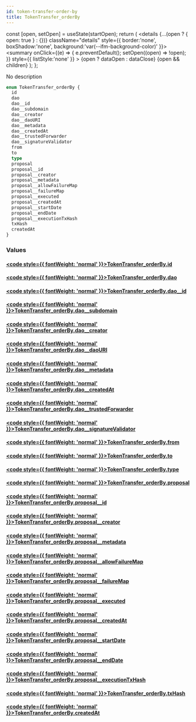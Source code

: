 ```yaml
---
id: token-transfer-order-by
title: TokenTransfer_orderBy
---
```









  const [open, setOpen] = useState(startOpen);
  return (
    <details {...(open ? { open: true } : {})} className="details" style={{ border:'none', boxShadow:'none', background:'var(--ifm-background-color)' }}>
      <summary
        onClick={(e) => {
          e.preventDefault();
          setOpen((open) => !open);
        }}
        style={{ listStyle:'none' }}
      >
      {open ? dataOpen : dataClose}
      </summary>
      {open && children}
    </details>
  );
};








No description


```graphql
enum TokenTransfer_orderBy {
  id
  dao
  dao__id
  dao__subdomain
  dao__creator
  dao__daoURI
  dao__metadata
  dao__createdAt
  dao__trustedForwarder
  dao__signatureValidator
  from
  to
  type
  proposal
  proposal__id
  proposal__creator
  proposal__metadata
  proposal__allowFailureMap
  proposal__failureMap
  proposal__executed
  proposal__createdAt
  proposal__startDate
  proposal__endDate
  proposal__executionTxHash
  txHash
  createdAt
}
```




### Values

#### [<code style={{ fontWeight: 'normal' }}>TokenTransfer_orderBy.<b>id</b></code>](#)  
> 
> 
> 
> 

#### [<code style={{ fontWeight: 'normal' }}>TokenTransfer_orderBy.<b>dao</b></code>](#)  
> 
> 
> 
> 

#### [<code style={{ fontWeight: 'normal' }}>TokenTransfer_orderBy.<b>dao__id</b></code>](#)  
> 
> 
> 
> 

#### [<code style={{ fontWeight: 'normal' }}>TokenTransfer_orderBy.<b>dao__subdomain</b></code>](#)  
> 
> 
> 
> 

#### [<code style={{ fontWeight: 'normal' }}>TokenTransfer_orderBy.<b>dao__creator</b></code>](#)  
> 
> 
> 
> 

#### [<code style={{ fontWeight: 'normal' }}>TokenTransfer_orderBy.<b>dao__daoURI</b></code>](#)  
> 
> 
> 
> 

#### [<code style={{ fontWeight: 'normal' }}>TokenTransfer_orderBy.<b>dao__metadata</b></code>](#)  
> 
> 
> 
> 

#### [<code style={{ fontWeight: 'normal' }}>TokenTransfer_orderBy.<b>dao__createdAt</b></code>](#)  
> 
> 
> 
> 

#### [<code style={{ fontWeight: 'normal' }}>TokenTransfer_orderBy.<b>dao__trustedForwarder</b></code>](#)  
> 
> 
> 
> 

#### [<code style={{ fontWeight: 'normal' }}>TokenTransfer_orderBy.<b>dao__signatureValidator</b></code>](#)  
> 
> 
> 
> 

#### [<code style={{ fontWeight: 'normal' }}>TokenTransfer_orderBy.<b>from</b></code>](#)  
> 
> 
> 
> 

#### [<code style={{ fontWeight: 'normal' }}>TokenTransfer_orderBy.<b>to</b></code>](#)  
> 
> 
> 
> 

#### [<code style={{ fontWeight: 'normal' }}>TokenTransfer_orderBy.<b>type</b></code>](#)  
> 
> 
> 
> 

#### [<code style={{ fontWeight: 'normal' }}>TokenTransfer_orderBy.<b>proposal</b></code>](#)  
> 
> 
> 
> 

#### [<code style={{ fontWeight: 'normal' }}>TokenTransfer_orderBy.<b>proposal__id</b></code>](#)  
> 
> 
> 
> 

#### [<code style={{ fontWeight: 'normal' }}>TokenTransfer_orderBy.<b>proposal__creator</b></code>](#)  
> 
> 
> 
> 

#### [<code style={{ fontWeight: 'normal' }}>TokenTransfer_orderBy.<b>proposal__metadata</b></code>](#)  
> 
> 
> 
> 

#### [<code style={{ fontWeight: 'normal' }}>TokenTransfer_orderBy.<b>proposal__allowFailureMap</b></code>](#)  
> 
> 
> 
> 

#### [<code style={{ fontWeight: 'normal' }}>TokenTransfer_orderBy.<b>proposal__failureMap</b></code>](#)  
> 
> 
> 
> 

#### [<code style={{ fontWeight: 'normal' }}>TokenTransfer_orderBy.<b>proposal__executed</b></code>](#)  
> 
> 
> 
> 

#### [<code style={{ fontWeight: 'normal' }}>TokenTransfer_orderBy.<b>proposal__createdAt</b></code>](#)  
> 
> 
> 
> 

#### [<code style={{ fontWeight: 'normal' }}>TokenTransfer_orderBy.<b>proposal__startDate</b></code>](#)  
> 
> 
> 
> 

#### [<code style={{ fontWeight: 'normal' }}>TokenTransfer_orderBy.<b>proposal__endDate</b></code>](#)  
> 
> 
> 
> 

#### [<code style={{ fontWeight: 'normal' }}>TokenTransfer_orderBy.<b>proposal__executionTxHash</b></code>](#)  
> 
> 
> 
> 

#### [<code style={{ fontWeight: 'normal' }}>TokenTransfer_orderBy.<b>txHash</b></code>](#)  
> 
> 
> 
> 

#### [<code style={{ fontWeight: 'normal' }}>TokenTransfer_orderBy.<b>createdAt</b></code>](#)  
> 
> 
> 
> 





